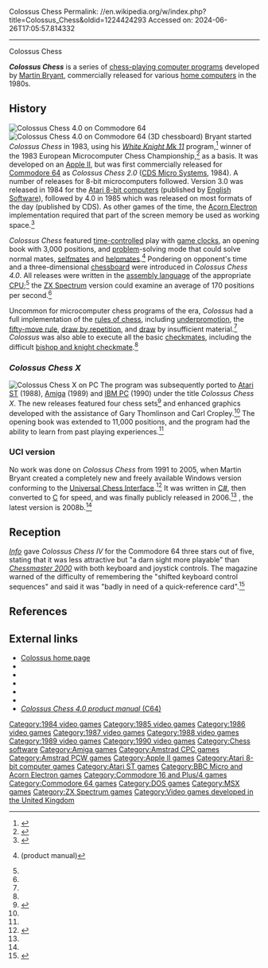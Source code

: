 Colossus Chess
Permalink: //en.wikipedia.org/w/index.php?title=Colossus_Chess&oldid=1224424293
Accessed on: 2024-06-26T17:05:57.814332



------
Colossus Chess
{{Infobox video game
| title = Colossus Chess
| image = Colossuschessbox2.jpg
| caption = C64 box art
| developer = [[Martin Bryant (programmer)|Martin Bryant]]
| publisher = [[CDS Micro Systems]]<br>[[English Software]]
| designer =
| engine =
| released = 1984–1990 (Colossus Chess)<br>2006–2008 (Colossus Chess UCI)
| genre = [[Computer chess|Chess]]
| modes = [[Single-player]]
| platforms = [[Acorn Electron]],<ref>{{cite web | url=http://www.xgd.com/id/28722 | title=Colossus 4.0 for Acorn Electron - X Game Database | publisher=www.xgd.com | accessdate=2008-06-14 | archive-url=https://web.archive.org/web/20110717041414/http://www.xgd.com/id/28722 | archive-date=2011-07-17 | url-status=dead }}</ref> [[Amiga]],<ref>{{cite web | url=http://www.xgd.com/id/37884 | title=Colossus Chess X for Commodore Amiga - X Game Database | publisher=www.xgd.com | accessdate=2008-06-14 | archive-url=https://web.archive.org/web/20110717041426/http://www.xgd.com/id/37884 | archive-date=2011-07-17 | url-status=dead }}</ref> [[Amstrad CPC]],<ref>{{cite web | url=http://www.cpczone.net/index.php?game=2320 | title=Collosus 4 Chess by CDS for the Amstrad CPC | publisher=www.cpczone.net | accessdate=2008-06-15}}</ref> [[Amstrad PCW]],<ref name="Colossus"/> [[Apple II]],<ref name="Colossus"/> [[Atari 8-bit]],<ref>{{Atarimania|id=1135|name=Colossus Chess 3.0|accessdate=2008-06-15}}</ref> [[Atari ST]],<ref>Higham, Mark; (Dec 1988); ''Battlechess vs Colossus Chess X'' in ''ST Amiga Format''Issue 6;pp. 66</ref> [[BBC Micro]],<ref>{{cite web | url=http://www.xgd.com/id/27117 | title=Colossus 4.0 - Chess for Acorn BBC Micro - X Game Database | publisher=www.xgd.com | accessdate=2008-06-14 | archive-url=https://web.archive.org/web/20110717041358/http://www.xgd.com/id/27117 | archive-date=2011-07-17 | url-status=dead }}</ref> [[Commodore 64]],<ref>{{cite web | url=http://www.lemon64.com/?game_id=3030 | title=Colossus Chess 2.0 | publisher=www.lemon64.com | accessdate=2008-07-07}}</ref><ref>{{cite web | url=http://www.lemon64.com/?game_id=518 | title=Colossus Chess 4.0 | publisher=www.lemon64.com | accessdate=2008-07-07}}</ref> [[Commodore Plus/4]],<ref>{{cite web | url=http://plus4.emucamp.com/software/Colossuss_Chess_Plus4 | title=Colossuss Chess +4 - Software Details - Plus/4 World | publisher=plus4.emucamp.com | accessdate=2008-06-15 | archive-url=https://web.archive.org/web/20080313080055/http://plus4.emucamp.com/software/Colossuss_Chess_Plus4 | archive-date=2008-03-13 | url-status=dead }}</ref><ref>{{cite web | url=http://www.xgd.com/id/41031 | title=Colossus 4 Chess for Commodore C16, C116 & Plus-4 - X Game Database | publisher=www.xgd.com | accessdate=2008-06-14 | archive-url=https://web.archive.org/web/20110717041514/http://www.xgd.com/id/41031 | archive-date=2011-07-17 | url-status=dead }}</ref> [[MS-DOS]],<ref>Ponting, Tim; (Sep 1990); ''Colossus Chess X'' review in ''Zero 11'';pp60-61</ref> [[Enterprise (computer)|Enterprise 64 & 128]],<ref>{{cite web | url=http://www.xgd.com/id/60367 | title=Colossus Chess 4 for Enterprise 64 & 128 - X Game Database | publisher=www.xgd.com | accessdate=2008-06-14 | archive-url=https://web.archive.org/web/20110717041407/http://www.xgd.com/id/60367 | archive-date=2011-07-17 | url-status=dead }}</ref> [[MSX]],<ref>{{cite web | url=http://www.generation-msx.nl/msxdb/softwareinfo/2722 | title=Colossus 4 Chess (1986, CDS Micro Systems) | publisher=www.generation-msx.nl | accessdate=2008-06-15}}</ref> [[ZX Spectrum]]<ref>{{cite web | url=http://www.worldofspectrum.org/infoseekid.cgi?id=0001018 | title=Colossus 4 Chess | publisher=www.worldofspectrum.org | accessdate=2008-06-15}}</ref><ref>{{cite web | url=http://www.xgd.com/id/69248 | title=Colossus 4 Chess for Sinclair ZX Spectrum - X Game Database | publisher=www.xgd.com | accessdate=2008-06-14 | archive-url=https://web.archive.org/web/20110717041602/http://www.xgd.com/id/69248 | archive-date=2011-07-17 | url-status=dead }}</ref>
}}

'''''Colossus Chess''''' is a series of [[chess engine|chess-playing computer programs]] developed by [[Martin Bryant (programmer)|Martin Bryant]], commercially released for various [[home computer]]s in the 1980s.

==History==
[[Image:Colossus Chess 4 C64 2D.png|thumb|left|''Colossus Chess 4.0'' on [[Commodore 64]]]]
[[Image:Colossus Chess 4 C64 3D.png|thumb|left|''Colossus Chess 4.0'' on [[Commodore 64]] (3D chessboard)]]
Bryant started ''Colossus Chess'' in 1983, using his ''[[White Knight Mk 11]]'' program,<ref name="Colossus">{{cite web | url=http://www.colossusgames.co.uk/chess/colossuschess.htm | title=Colossus Chess | first=Martin | last=Bryant | authorlink=Martin Bryant (programmer) | accessdate=2008-05-22 | url-status=dead | archiveurl=https://web.archive.org/web/20131124083132/http://www.colossusgames.co.uk/chess/colossuschess.htm | archivedate=2013-11-24 }}</ref> winner of the 1983 European Microcomputer Chess Championship,<ref>{{cite web | url=http://www.colossusgames.co.uk/chess/whiteknight.htm | title=White Knight | first=Martin | last=Bryant | authorlink=Martin Bryant (programmer) | accessdate=2008-05-22 | url-status=dead | archiveurl=https://web.archive.org/web/20150317160439/http://www.colossusgames.co.uk/chess/whiteknight.htm | archivedate=2015-03-17 }}</ref> as a basis. It was developed on an [[Apple II]], but was first commercially released for [[Commodore 64]] as ''Colossus Chess 2.0'' ([[CDS Micro Systems]], 1984). A number of releases for 8-bit microcomputers followed. Version 3.0 was released in 1984 for the [[Atari 8-bit computers]] (published by [[English Software]]), followed by 4.0 in 1985 which was released on most formats of the day (published by CDS). As other games of the time, the [[Acorn Electron]] implementation required that part of the screen memory be used as working space.<ref>{{Cite journal|title=New Chess grandmaster for the Beeb? (Colossus 4 review)|volume=5|issue=9|journal=Beebug|date=March 1987|page=12|author=Bernard Hill|quote=The manual indicates that the program version which loads in to a Model B or Electron is different to that for the Master or B+, and the board display shows this very clearly. The 32k program displays less than a full mode 4 screen as the program loads right up to %6040 [Mode 4's screen memory starts at %5800]}}</ref>

''Colossus Chess'' featured [[time control|time-control]]led play with [[game clock]]s, an opening book with 3,000 positions, and [[chess problem|problem]]-solving mode that could solve normal mates, [[selfmate]]s and [[helpmate]]s.<ref name="manual">{{cite book | url=http://www.secarica.ro/zx/colossus.html | title=Colossus Chess 4 for Sinclair ZX Spectrum | publisher=[[CDS Software]] | accessdate=2008-06-02}} (product manual)</ref> Pondering on opponent's time and a three-dimensional [[chessboard]] were introduced in ''Colossus Chess 4.0''. All releases were written in the [[assembly language]] of the appropriate [[CPU]];<ref name="Colossus"/> the [[ZX Spectrum]] version could examine an average of 170 positions per second.<ref name="manual"/>

Uncommon for microcomputer chess programs of the era, ''Colossus'' had a full implementation of the [[rules of chess]], including [[underpromotion]], the [[fifty-move rule]], [[draw by repetition]], and [[draw (chess)|draw]] by insufficient material.<ref name="manual"/> ''Colossus'' was also able to execute all the basic [[checkmate]]s, including the difficult [[bishop and knight checkmate]].<ref name="manual"/>

===''Colossus Chess X''===
[[Image:Colossus Chess X PC.png|thumb|right|''Colossus Chess X'' on PC]]
The program was subsequently ported to [[Atari ST]] (1988), [[Amiga]] (1989) and [[IBM PC]] (1990) under the title ''Colossus Chess X''. The new releases featured four chess sets<ref name="ST-Log">{{cite journal | url=http://www.atarimagazines.com/st-log/issue35/11_3_ST_NEWS_MORE_FROM_ARTWORX.php | title=More from Artworx | journal=ST-Log | issue=35 |date=August 1989 |page=11 | accessdate=2008-06-10}}</ref> and enhanced graphics developed with the assistance of Gary Thomlinson and Carl Cropley.<ref name="Colossus"/> The opening book was extended to 11,000 positions, and the program had the ability to learn from past playing experiences.<ref name="ST-Log"/>

===UCI version===
No work was done on ''Colossus Chess'' from 1991 to 2005, when Martin Bryant created a completely new and freely available Windows version conforming to the [[Universal Chess Interface]].<ref name="Colossus UCI">{{cite web | archiveurl=https://web.archive.org/web/20160319133423/http://www.colossusgames.co.uk/chess/colossuschessuci.htm |url=http://www.colossusgames.co.uk/chess/colossuschessuci.htm |archive-date=19 March 2016 | title=Colossus Chess UCI | first=Martin | last=Bryant | authorlink=Martin Bryant (programmer)| accessdate=2009-01-18}}</ref> It was written in [[C Sharp (programming language)|C#]], then converted to [[C (programming language)|C]] for speed, and was finally publicly released in 2006.<ref name="Colossus UCI"/> {{As of|2009|1}}, the latest version is 2008b.<ref name="Colossus UCI"/>

==Reception==
''[[Info (magazine)|Info]]'' gave ''Colossus Chess IV'' for the Commodore 64 three stars out of five, stating that it was less attractive but "a darn sight more playable" than ''[[Chessmaster 2000]]'' with both keyboard and joystick controls. The magazine warned of the difficulty of remembering the "shifted keyboard control sequences" and said it was "badly in need of a quick-reference card".<ref name="info198701">{{Cite magazine |last=Dunnington |first=Benn |last2=Brown |first2=Mark R. |last3=Malcolm |first3=Tom |date=January–February 1987 |title=64/128 Gallery |url=https://archive.org/stream/info-magazine-13/Info_Issue_13_1987_Jan-Feb#page/n13/mode/2up |magazine=Info |pages=14–21}}</ref>

==References==
{{reflist|2}}

==External links==
*[https://web.archive.org/web/20131128092425/http://www.colossusgames.co.uk/home.htm Colossus home page]
*{{MobyGames|id=/colossus-4-chess}}
*{{Lemon64 game|id=3030|name=Colossus Chess 2.0}}
*{{Lemon64 game|id=518|name=Colossus Chess 4.0}}
*{{WoS game|id=0001018|name=Colossus Chess 4.0}}
*{{cite journal | url=http://www.gb64.com/oldsite/gameofweek/8/gotw_colossus4.htm | title=Colossus Chess 4.0 | journal=[[Zzap!64]] | issue=8 |date=December 1985}}
*[http://www.gb64.com/oldsite/gameofweek/8/colossus4/Colossus4docs.txt ''Colossus Chess 4.0 product manual'' (C64)]

{{CDS Micro Systems series}}
{{BBC Computer Literacy Project}}

[[Category:1984 video games]] <!--2.0 (C64), 3.0 (Atari 8-bit)-->
[[Category:1985 video games]] <!--4.0 (C64, Commodore Plus/4)-->
[[Category:1986 video games]] <!--4.0 (Amstrad CPC, MSX, ZX Spectrum)-->
[[Category:1987 video games]] <!--4.0 (Atari 8-bit)-->
[[Category:1988 video games]] <!--X (Atari ST)-->
[[Category:1989 video games]] <!--X (Amiga)-->
[[Category:1990 video games]] <!--X (PC)-->
[[Category:Chess software]]
[[Category:Amiga games]]
[[Category:Amstrad CPC games]]
[[Category:Amstrad PCW games]]
[[Category:Apple II games]]
[[Category:Atari 8-bit computer games]]
[[Category:Atari ST games]]
[[Category:BBC Micro and Acorn Electron games]]
[[Category:Commodore 16 and Plus/4 games]]
[[Category:Commodore 64 games]]
[[Category:DOS games]]
[[Category:MSX games]]
[[Category:ZX Spectrum games]]
[[Category:Video games developed in the United Kingdom]]